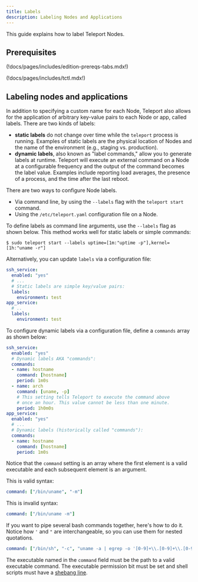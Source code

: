 ```yaml
---
title: Labels
description: Labeling Nodes and Applications
---
```


This guide explains how to label Teleport Nodes.

## Prerequisites

(!docs/pages/includes/edition-prereqs-tabs.mdx!)

(!docs/pages/includes/tctl.mdx!)

## Labeling nodes and applications

In addition to specifying a custom name for each Node, Teleport also allows for
the application of arbitrary key-value pairs to each Node or app, called labels.
There are two kinds of labels:

- **static labels** do not change over time while the `teleport` process is
  running. Examples of static labels are the physical location of Nodes and the
  name of the environment (e.g., staging vs. production).
- **dynamic labels**, also known as "label commands," allow you to generate
  labels at runtime. Teleport will execute an external command on a Node at a
  configurable frequency and the output of the command becomes the label value.
  Examples include reporting load averages, the presence of a process, and the time after
  the last reboot.

There are two ways to configure Node labels.

- Via command line, by using the `--labels` flag with the `teleport start`
   command.
- Using the `/etc/teleport.yaml` configuration file on a Node.

To define labels as command line arguments, use the `--labels` flag as shown
below. This method works well for static labels or simple commands:

```code
$ sudo teleport start --labels uptime=[1m:"uptime -p"],kernel=[1h:"uname -r"]
```

Alternatively, you can update `labels` via a configuration file:

```yaml
ssh_service:
  enabled: "yes"
  # ...
  # Static labels are simple key/value pairs:
  labels:
    environment: test
app_service:
  # ..
  labels:
    environment: test
```

To configure dynamic labels via a configuration file, define a `commands` array
as shown below:

```yaml
ssh_service:
  enabled: "yes"
  # Dynamic labels AKA "commands":
  commands:
  - name: hostname
    command: [hostname]
    period: 1m0s
  - name: arch
    command: [uname, -p]
    # This setting tells Teleport to execute the command above
    # once an hour. This value cannot be less than one minute.
    period: 1h0m0s
app_service:
  enabled: "yes"
  # ...
  # Dynamic labels (historically called "commands"):
  commands:
  - name: hostname
    command: [hostname]
    period: 1m0s
```

Notice that the `command` setting is an array where the first element
is a valid executable and each subsequent element is an argument.

This is valid syntax:

```yaml
command: ["/bin/uname", "-m"]
```

This is invalid syntax:

```yaml
command: ["/bin/uname -m"]
```

If you want to pipe several bash commands together, here's how to do it. Notice
how `'` and `"` are interchangeable, so you can use them for nested quotations.

```yaml
command: ["/bin/sh", "-c", "uname -a | egrep -o '[0-9]+\\.[0-9]+\\.[0-9]+'"]
```

The executable named in the `command` field must be the path to a valid
executable command. The executable permission bit must be set and shell scripts
must have a [shebang line](https://en.wikipedia.org/wiki/Shebang_\(Unix\)).

